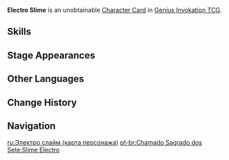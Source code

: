 {{About|the [[Character Card]]|the [[Common Enemy]]|Electro Slime}}
{{Genius Invokation TCG Infobox
|title       = Electro Slime
|id          = 003406
|image       = Electro Slime Character Card.png
|type        = Character Card
|health      = 4
|element     = Electro
|faction     = Monster
|weapon      = Other Weapons
}}
'''Electro Slime''' is an unobtainable [[Character Card]] in [[Genius Invokation TCG]].

==Skills==
{{Genius Invokation TCG Skills Table}}

==Stage Appearances==
{{Genius Invokation TCG Stage Appearances}}

==Other Languages==
{{Transclude|Electro Slime|Other Languages}}

==Change History==
{{Change History|3.3}}

==Navigation==
{{Genius Invokation TCG Navbox|Character Card Unobtainable}}

[[ru:Электро слайм (карта персонажа)]]
[[pt-br:Chamado Sagrado dos Sete:Slime Electro]]